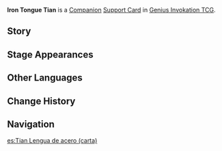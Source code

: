 {{About|the [[Genius Invokation TCG]] Support Card|the [[NPC]]|Iron Tongue Tian}}
{{Genius Invokation TCG Infobox
|title     = Iron Tongue Tian
|id        = 322011
|image     = Iron Tongue Tian Support Card.png
|type      = Support Card
|group     = Companion
|effect    = '''End Phase:''' One of your characters without maximum Energy gains 1 '''Energy'''. (Active Character prioritized)
|usage     = 2
|unaligned = 2
|source1   = Defeat [[Iron Tongue Tian]] in [[Genius Invokation TCG]]
|source2   = {{Sold By}}
|features  = Iron Tongue Tian
}}
'''Iron Tongue Tian''' is a [[Companion Card|Companion]] [[Support Card]] in [[Genius Invokation TCG]].

==Story==
{{Description|"Listen, I'll tell you how is it... Let me show you real storytelling tradition!"|title="Where We Last Left Off" Iron Tongue Tian}}

==Stage Appearances==
{{Genius Invokation TCG Stage Appearances}}

==Other Languages==
{{Transclude|Iron Tongue Tian|Other Languages}}

==Change History==
{{Change History|3.3}}

==Navigation==
{{Genius Invokation TCG Navbox|Support Card}}

[[es:Tian Lengua de acero (carta)]]